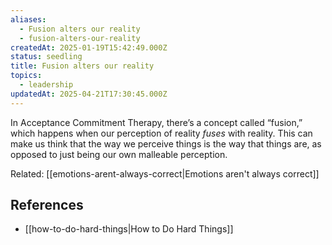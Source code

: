 ```yaml
---
aliases:
  - Fusion alters our reality
  - fusion-alters-our-reality
createdAt: 2025-01-19T15:42:49.000Z
status: seedling
title: Fusion alters our reality
topics:
  - leadership
updatedAt: 2025-04-21T17:30:45.000Z
---
```

In Acceptance Commitment Therapy, there’s a concept called “fusion,” which happens when our perception of reality _fuses_ with reality. This can make us think that the way we perceive things is the way that things are, as opposed to just being our own malleable perception.

Related: [[emotions-arent-always-correct|Emotions aren't always correct]]

## References

- [[how-to-do-hard-things|How to Do Hard Things]]
